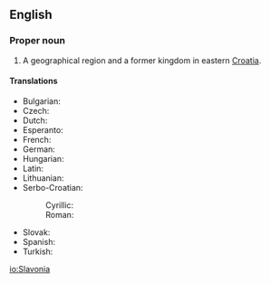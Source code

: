 {{wikipedia}}
==English==

===Proper noun===
{{en-proper noun}}

# A geographical region and a former kingdom in eastern [[Croatia]].

====Translations====
{{trans-top|region of Croatia}}
* Bulgarian: {{t|bg|Славония|sc=Cyrl}}
* Czech: {{t|cs|Slavonie}}
* Dutch: {{t|nl|Slavonië}}
* Esperanto: {{t|eo|Slavonio}}
* French: {{t|fr|Slavonie|tr=Slavonia}}
* German: {{t|de|Slawonien}}
* Hungarian: {{t|hu|Szlavónia}}
* Latin: {{t|la|Sclavonia}}
* Lithuanian: {{t|lt|Slavonija}}
* Serbo-Croatian:
*: Cyrillic: {{t|sh|Славонија|f|alt=Сла̀во̄нија|sc=Cyrl}}
*: Roman: {{t|sh|Slavonija|f|alt=Slàvōnija}}
{{trans-mid}}
* Slovak: {{t|sk|Slavónsko}}
* Spanish: {{t|es|Eslavonia}}
* Turkish: {{t|tr|Slavonya}}
{{trans-bottom}}

[[io:Slavonia]]